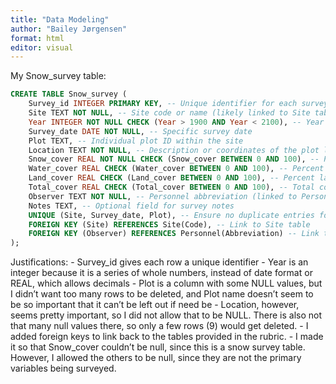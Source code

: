 ```yaml
---
title: "Data Modeling"
author: "Bailey Jørgensen"
format: html
editor: visual
---
```


My Snow_survey table:

```sql
CREATE TABLE Snow_survey (
    Survey_id INTEGER PRIMARY KEY, -- Unique identifier for each survey
    Site TEXT NOT NULL, -- Site code or name (likely linked to Site table as Foreign Key)
    Year INTEGER NOT NULL CHECK (Year > 1900 AND Year < 2100), -- Year of the survey, with constraints
    Survey_date DATE NOT NULL, -- Specific survey date
    Plot TEXT, -- Individual plot ID within the site
    Location TEXT NOT NULL, -- Description or coordinates of the plot location
    Snow_cover REAL NOT NULL CHECK (Snow_cover BETWEEN 0 AND 100), -- Percent snow cover (0-100 range)
    Water_cover REAL CHECK (Water_cover BETWEEN 0 AND 100), -- Percent water cover (0-100 range)
    Land_cover REAL CHECK (Land_cover BETWEEN 0 AND 100), -- Percent land cover (0-100 range)
    Total_cover REAL CHECK (Total_cover BETWEEN 0 AND 100), -- Total cover percentage (should equal 100%)
    Observer TEXT NOT NULL, -- Personnel abbreviation (linked to Personnel table as Foreign Key)
    Notes TEXT, -- Optional field for survey notes
    UNIQUE (Site, Survey_date, Plot), -- Ensure no duplicate entries for the same site, date, and plot
    FOREIGN KEY (Site) REFERENCES Site(Code), -- Link to Site table
    FOREIGN KEY (Observer) REFERENCES Personnel(Abbreviation) -- Link to Personnel table
);
```

Justifications:
- Survey_id gives each row a unique identifier
- Year is an integer because it is a series of whole numbers, instead of date format or REAL, which allows decimals 
- Plot is a column with some NULL values, but I didn't want too many rows to be deleted, and Plot name doesn't seem to be so important that it can't be left out if need be
- Location, however, seems pretty important, so I did not allow that to be NULL. There is also not that many null values there, so only a few rows (9) would get deleted. 
- I added foreign keys to link back to the tables provided in the rubric. 
- I made it so that Snow_cover couldn't be null, since this is a snow survey table. However, I allowed the others to be null, since they are not the primary variables being surveyed.  
